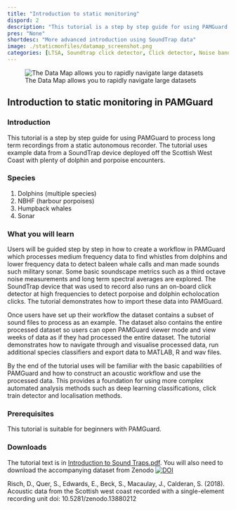 ```yaml
---
title: "Introduction to static monitoring"
dispord: 2
description: "This tutorial is a step by step guide for using PAMGuard to process long term recordings from a static autonomous recorder."
pres: "None"
shortdesc: "More advanced introduction using SoundTrap data"
image: ./staticmonfiles/datamap_screenshot.png
categories: [LTSA, Soundtrap click detector, Click detector, Noise band monitor, Whistle and moan detector, Exporter]
---
```


![The Data Map allows you to rapidly navigate large datasets](./staticmonfiles/datamap_screenshot.png "The Data Map allows you to rapidly navigate large datasets")

## Introduction to static monitoring in PAMGuard

### Introduction

This tutorial is a step by step guide for using PAMGuard to process long term recordings from a static autonomous recorder. The tutorial uses example data from a SoundTrap device deployed off the Scottish West Coast with plenty of dolphin and porpoise encounters.

### Species

1.  Dolphins (multiple species)
2.  NBHF (harbour porpoises)
3.  Humpback whales
4.  Sonar

### What you will learn

Users will be guided step by step in how to create a workflow in PAMGuard which processes medium frequency data to find whistles from dolphins and lower frequency data to detect baleen whale calls and man made sounds such military sonar. Some basic soundscape metrics such as a third octave noise measurements and long term spectral averages are explored. The SoundTrap device that was used to record also runs an on-board click detector at high frequencies to detect porpoise and dolphin echolocation clicks. The tutorial demonstrates how to import these data into PAMGuard.

Once users have set up their workflow the dataset contains a subset of sound files to process as an example. The dataset also contains the entire processed dataset so users can open PAMGuard viewer mode and view weeks of data as if they had processed the entire dataset. The tutorial demonstrates how to navigate through and visualise processed data, run additional species classifiers and export data to MATLAB, R and wav files.

By the end of the tutorial uses will be familiar with the basic capabilities of PAMGuard and how to construct an acoustic workflow and use the processed data. This provides a foundation for using more complex automated analysis methods such as deep learning classifications, click train detector and localisation methods.

### Prerequisites

This tutorial is suitable for beginners with PAMGuard.

### Downloads

The tutorial text is in [Introduction to Sound Traps.pdf](https://github.com/PAMGuardLearning/Intro2Pamguard/releases/download/V2.02.13/Introduction.Sound.Traps.2024-v2-02-13.pdf). You will also need to download the accompanying dataset from Zenodo [![DOI](https://zenodo.org/badge/DOI/10.5281/zenodo.13880212.svg)](https://doi.org/10.5281/zenodo.13880212)

Risch, D., Quer, S., Edwards, E., Beck, S., Macaulay, J., Calderan, S. (2018). Acoustic data from the Scottish west coast recorded with a single-element recording unit doi: 10.5281/zenodo.13880212
